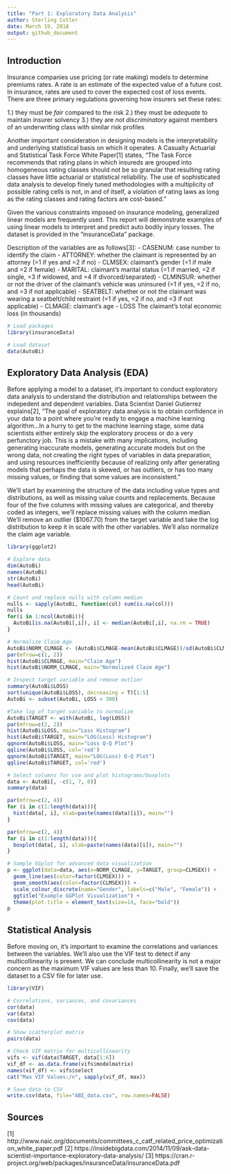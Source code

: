 ---
title: "Part 1: Exploratory Data Analysis"
author: Sterling Cutler
date: March 19, 2018
output: github_document
---

## Introduction
Insurance companies use pricing (or rate making) models to determine premiums rates. A rate is an estimate of the expected value of a future cost. In insurance, rates are used to cover the expected cost of loss events. There are three primary regulations governing how insurers set these rates:

1.) they must be *fair* compared to the risk
2.) they must be *adequate* to maintain insurer solvency
3.) they are *not discriminatory* against members of an underwriting class with similar risk profiles

Another important consideration in designing models is the interpretability and underlying statistical basis on which it operates. A Casualty Actuarial and Statistical Task Force White Paper[1] states, "The Task Force recommends that rating plans in which insureds are grouped into homogeneous rating classes should not be so granular that resulting rating classes have little actuarial or statistical reliability. The use of sophisticated data analysis to develop finely tuned methodologies with a multiplicity of possible rating cells is not, in and of itself, a violation of rating laws as long as the rating classes and rating factors are cost-based."

Given the various constraints imposed on insurance modeling, generalized linear models are frequently used. This report will demonstrate examples of using linear models to interpret and predict auto bodily injury losses. The dataset is provided in the "insuranceData" package.

Description of the variables are as follows[3]: 
- CASENUM: case number to identify the claim
- ATTORNEY: whether the claimant is represented by an attorney (=1 if yes and =2 if no)
- CLMSEX: claimant's gender (=1 if male and =2 if female)
- MARITAL: claimant's marital status (=1 if married, =2 if single, =3 if widowed, and =4 if divorced/separated)
- CLMINSUR: whether or not the driver of the claimant's vehicle was uninsured (=1 if yes, =2 if no, and =3 if not applicable)
- SEATBELT: whether or not the claimant was wearing a seatbelt/child restraint (=1 if yes, =2 if no, and =3 if not applicable)
- CLMAGE: claimant's age
- LOSS The claimant's total economic loss (in thousands)
```{r setup, include=FALSE}
# Load packages
library(insuranceData)

# Load dataset
data(AutoBi)
```

## Exploratory Data Analysis (EDA)
Before applying a model to a dataset, it's important to conduct exploratory data analysis to understand the distribution and relationships between the indepedent and dependent variables. Data Scientist Daniel Gutierrez explains[2], "The goal of exploratory data analysis is to obtain confidence in your data to a point where you're ready to engage a machine learning algorithm...In a hurry to get to the machine learning stage, some data scientists either entirely skip the exploratory process or do a very perfunctory job. This is a mistake with many implications, including generating inaccurate models, generating accurate models but on the wrong data, not creating the right types of variables in data preparation, and using resources inefficiently because of realizing only after generating models that perhaps the data is skewed, or has outliers, or has too many missing values, or finding that some values are inconsistent."

We'll start by examining the structure of the data including value types and distributions, as well as missing value counts and replacements. Because four of the five columns with missing values are categorical, and thereby coded as integers, we'll replace missing values with the column median. We'll remove an outlier ($1067.70) from the target variable and take the log distribution to keep it in scale with the other variables. We'll also normalize the claim age variable.
```{r eda}
library(ggplot2)

# Explore data
dim(AutoBi)
names(AutoBi)
str(AutoBi)
head(AutoBi)

# Count and replace nulls with column median
nulls <- sapply(AutoBi, function(col) sum(is.na(col)))
nulls
for(i in 1:ncol(AutoBi)){
  AutoBi[is.na(AutoBi[,i]), i] <- median(AutoBi[,i], na.rm = TRUE)
}

# Normalize Claim Age
AutoBi$NORM_CLMAGE <- (AutoBi$CLMAGE-mean(AutoBi$CLMAGE))/sd(AutoBi$CLMAGE)
par(mfrow=c(1, 2))
hist(AutoBi$CLMAGE, main="Claim Age")
hist(AutoBi$NORM_CLMAGE, main="Normalized Claim Age")

# Inspect target variable and remove outlier
summary(AutoBi$LOSS)
sort(unique(AutoBi$LOSS), decreasing = T)[1:5]
AutoBi <- subset(AutoBi, LOSS < 300)

#Take log of target variable to normalize
AutoBi$TARGET <- with(AutoBi, log(LOSS))
par(mfrow=c(2, 2))
hist(AutoBi$LOSS, main="Loss Histogram")
hist(AutoBi$TARGET, main="LOG(Loss) Histogram")
qqnorm(AutoBi$LOSS, main="Loss Q-Q Plot")
qqline(AutoBi$LOSS, col='red')
qqnorm(AutoBi$TARGET, main="LOG(Loss) Q-Q Plot")
qqline(AutoBi$TARGET, col='red')

# Select columns for use and plot histograms/boxplots
data <- AutoBi[, -c(1, 7, 8)]
summary(data)

par(mfrow=c(2, 4))
for (i in c(1:length(data))){
  hist(data[, i], xlab=paste(names(data)[i]), main="")
}

par(mfrow=c(2, 4))
for (i in c(1:length(data))){
  boxplot(data[, i], xlab=paste(names(data)[i]), main="")
}

# Sample GGplot for advanced data visualization
p <- ggplot(data=data, aes(x=NORM_CLMAGE, y=TARGET, group=CLMSEX)) + 
  geom_line(aes(color=factor(CLMSEX))) + 
  geom_smooth(aes(color=factor(CLMSEX))) +
  scale_colour_discrete(name="Gender", labels=c("Male", "Female")) + 
  ggtitle("Example GGPlot Visualization") +
  theme(plot.title = element_text(size=14, face="bold"))
p
```

## Statistical Analysis
Before moving on, it's important to examine the correlations and variances between the variables. We'll also use the VIF test to detect if any multicollinearity is present. We can conclude multicollinearity is not a major concern as the maximum VIF values are less than 10. Finally, we'll save the dataset to a CSV file for later use.
```{r stats}
library(VIF)

# Correlations, variances, and covariances
cor(data)
var(data)
cov(data)

# Show scatterplot matrix
pairs(data)

# Check VIF matrix for multicollinearity
vifs <- vif(data$TARGET, data[1:6])
vif_df <- as.data.frame(vifs$modelmatrix)
names(vif_df) <- vifs$select
cat("Max VIF Values:/n", sapply(vif_df, max))

# Save data to CSV
write.csv(data, file="ABI_data.csv", row.names=FALSE)
```

## Sources
[1] http://www.naic.org/documents/committees\_c\_catf\_related\_price_optimization\_white\_paper.pdf
[2] https://insidebigdata.com/2014/11/09/ask-data-scientist-importance-exploratory-data-analysis/
[3] https://cran.r-project.org/web/packages/insuranceData/insuranceData.pdf